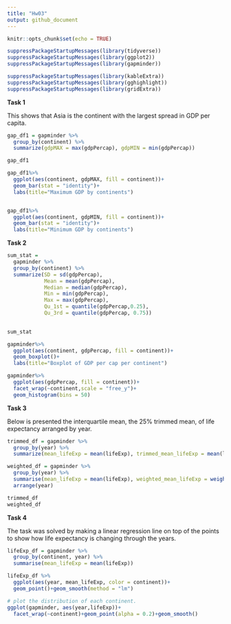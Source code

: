 ```yaml
---
title: "Hw03"
output: github_document
---
```


```r
knitr::opts_chunk$set(echo = TRUE)
```

```r
suppressPackageStartupMessages(library(tidyverse))
suppressPackageStartupMessages(library(ggplot2))
suppressPackageStartupMessages(library(gapminder))

suppressPackageStartupMessages(library(kableExtra))
suppressPackageStartupMessages(library(gghighlight))
suppressPackageStartupMessages(library(gridExtra))

```

**Task 1**


This shows that Asia is the continent with the largest spread in GDP per capita.
```r

gap_df1 = gapminder %>%
  group_by(continent) %>%
  summarize(gdpMAX = max(gdpPercap), gdpMIN = min(gdpPercap))

gap_df1

```
```r
gap_df1%>%
  ggplot(aes(continent, gdpMAX, fill = continent))+
  geom_bar(stat = "identity")+
  labs(title="Maximum GDP by continents")


gap_df1%>%
  ggplot(aes(continent, gdpMIN, fill = continent))+
  geom_bar(stat = "identity")+
  labs(title="Minimum GDP by continents")

```

**Task 2**


```r
sum_stat = 
  gapminder %>%
  group_by(continent) %>%
  summarize(SD = sd(gdpPercap),
            Mean = mean(gdpPercap),
            Median = median(gdpPercap), 
            Min = min(gdpPercap), 
            Max = max(gdpPercap),
            Qu_1st = quantile(gdpPercap,0.25), 
            Qu_3rd = quantile(gdpPercap, 0.75))

  
sum_stat

gapminder%>%
  ggplot(aes(continent, gdpPercap, fill = continent))+
  geom_boxplot()+
  labs(title="Boxplot of GDP per cap per continent")

gapminder%>%
  ggplot(aes(gdpPercap, fill = continent))+
  facet_wrap(~continent,scale = "free_y")+
  geom_histogram(bins = 50)
```


**Task 3**

Below is presented the interquartile mean, the $25\%$ trimmed mean, of life expectancy arranged by year.

```r
trimmed_df = gapminder %>%
  group_by(year) %>%  
  summarize(mean_lifeExp = mean(lifeExp), trimmed_mean_lifeExp = mean(lifeExp, trim = 0.25))%>%   arrange(year) 

weighted_df = gapminder %>%
  group_by(year) %>%   
  summarise(mean_lifeExp = mean(lifeExp), weighted_mean_lifeExp = weighted.mean(lifeExp,pop))%>%
  arrange(year)

trimmed_df
weighted_df

```

**Task 4**

The task was solved by making a linear regression line on top of the points to show how life expectancy is changing through the years.

```r
lifeExp_df = gapminder %>%
  group_by(continent, year) %>%
  summarise(mean_lifeExp = mean(lifeExp))

lifeExp_df %>%
  ggplot(aes(year, mean_lifeExp, color = continent))+
  geom_point()+geom_smooth(method = "lm")

# plot the distribution of each continent.
ggplot(gapminder, aes(year,lifeExp))+
  facet_wrap(~continent)+geom_point(alpha = 0.2)+geom_smooth()
```

